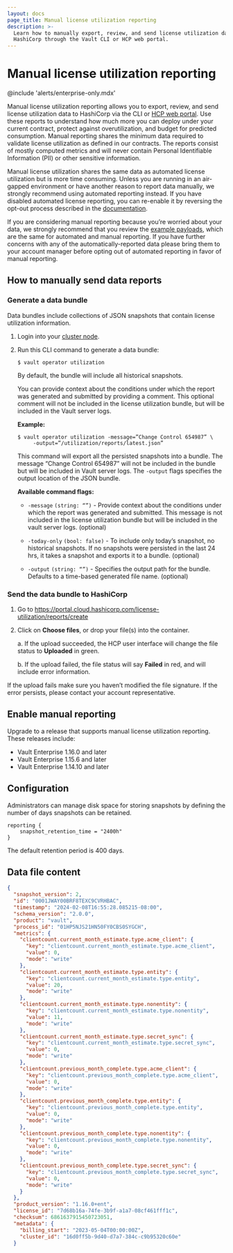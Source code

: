 ```yaml
---
layout: docs
page_title: Manual license utilization reporting
description: >-
  Learn how to manually export, review, and send license utilization data to
  HashiCorp through the Vault CLI or HCP web portal.
---
```


# Manual license utilization reporting

@include 'alerts/enterprise-only.mdx'

Manual license utilization reporting allows you to export, review, and send
license utilization data to HashiCorp via the CLI or
[HCP web portal](https://portal.cloud.hashicorp.com/). Use these
reports to understand how much more you can deploy under your current contract,
protect against overutilization, and budget for predicted consumption. Manual
reporting shares the minimum data required to validate license utilization as
defined in our contracts. The reports consist of mostly computed metrics and
will never contain Personal Identifiable Information (PII) or other sensitive
information.

Manual license utilization shares the same data as automated license utilization
but is more time consuming. Unless you are running in an air-gapped environment
or have another reason to report data manually, we strongly recommend using
automated reporting instead. If you have disabled automated license reporting,
you can re-enable it by reversing the opt-out process described in the
[documentation](/vault/docs/enterprise/license/utilization-reporting#opt-out).

If you are considering manual reporting because you’re worried about your data,
we strongly recommend that you review the [example
payloads](#data-file-content), which are the same for automated and manual
reporting. If you have further concerns with any of the automatically-reported
data please bring them to your account manager before opting out of automated
reporting in favor of manual reporting.

## How to manually send data reports

### Generate a data bundle

Data bundles include collections of JSON snapshots that contain license
utilization information.

1. Login into your [cluster node](/vault/tutorials/cloud/vault-access-cluster).
1. Run this CLI command to generate a data bundle:

   ```shell-session
   $ vault operator utilization
   ```

   By default, the bundle will include all historical snapshots.

   You can provide context about the conditions under which the report was
   generated and submitted by providing a comment. This optional comment will
   not be included in the license utilization bundle, but will be included in
   the Vault server logs.

   **Example:**

   ```shell-session
   $ vault operator utilization -message=”Change Control 654987” \
        -output=”/utilization/reports/latest.json”
   ```

   This command will export all the persisted snapshots into a bundle. The
   message “Change Control 654987” will not be included in the bundle but will
   be included in Vault server logs. The `-output` flags specifies the output
   location of the JSON bundle.

   **Available command flags:**

   - `-message` `(string: “”)` - Provide context about the conditions under
   which the report was generated and submitted. This message is not included
   in the license utilization bundle but will be included in the vault server
   logs. (optional)

   - `-today-only` `(bool: false)` - To include only today’s snapshot, no
   historical snapshots. If no snapshots were persisted in the last 24 hrs, it
   takes a snapshot and exports it to a bundle. (optional)

   - `-output` `(string: “”)` - Specifies the output path for the bundle.
   Defaults to a time-based generated file name. (optional)


### Send the data bundle to HashiCorp

1. Go to https://portal.cloud.hashicorp.com/license-utilization/reports/create
1. Click on **Choose files**, or drop your file(s) into the container.

    a. If the upload succeeded, the HCP user interface will change the file
    status to **Uploaded** in green.

    b. If the upload failed, the file status will say **Failed** in red, and
    will include error information.

If the upload fails make sure you haven’t modified the file signature. If the
error persists, please contact your account representative.


## Enable manual reporting

Upgrade to a release that supports manual license utilization reporting. These
releases include:

- Vault Enterprise 1.16.0 and later
- Vault Enterprise 1.15.6 and later
- Vault Enterprise 1.14.10 and later

## Configuration

Administrators can manage disk space for storing snapshots by defining the
number of days snapshots can be retained.

```hcl
reporting {
    snapshot_retention_time = "2400h"
}
```

The default retention period is 400 days.

## Data file content

<CodeBlockConfig hideClipboard>

```json
{
  "snapshot_version": 2,
  "id": "0001JWAY00BRF8TEXC9CVRHBAC",
  "timestamp": "2024-02-08T16:55:28.085215-08:00",
  "schema_version": "2.0.0",
  "product": "vault",
  "process_id": "01HP5NJS21HN50FY0CBS0SYGCH",
  "metrics": {
    "clientcount.current_month_estimate.type.acme_client": {
      "key": "clientcount.current_month_estimate.type.acme_client",
      "value": 0,
      "mode": "write"
    },
    "clientcount.current_month_estimate.type.entity": {
      "key": "clientcount.current_month_estimate.type.entity",
      "value": 20,
      "mode": "write"
    },
    "clientcount.current_month_estimate.type.nonentity": {
      "key": "clientcount.current_month_estimate.type.nonentity",
      "value": 11,
      "mode": "write"
    },
    "clientcount.current_month_estimate.type.secret_sync": {
      "key": "clientcount.current_month_estimate.type.secret_sync",
      "value": 0,
      "mode": "write"
    },
    "clientcount.previous_month_complete.type.acme_client": {
      "key": "clientcount.previous_month_complete.type.acme_client",
      "value": 0,
      "mode": "write"
    },
    "clientcount.previous_month_complete.type.entity": {
      "key": "clientcount.previous_month_complete.type.entity",
      "value": 0,
      "mode": "write"
    },
    "clientcount.previous_month_complete.type.nonentity": {
      "key": "clientcount.previous_month_complete.type.nonentity",
      "value": 0,
      "mode": "write"
    },
    "clientcount.previous_month_complete.type.secret_sync": {
      "key": "clientcount.previous_month_complete.type.secret_sync",
      "value": 0,
      "mode": "write"
    }
  },
  "product_version": "1.16.0+ent",
  "license_id": "7d68b16a-74fe-3b9f-a1a7-08cf461fff1c",
  "checksum": 6861637915450723051,
  "metadata": {
    "billing_start": "2023-05-04T00:00:00Z",
    "cluster_id": "16d0ff5b-9d40-d7a7-384c-c9b95320c60e"
  }
```

</CodeBlockConfig>
